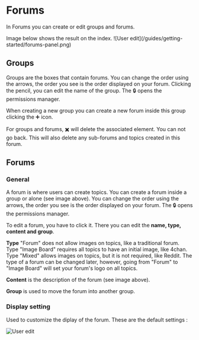 
# Forums

In Forums you can create or edit groups and forums.

<Alert severity="info">
	Image below shows the result on the index.
</Alert>
![User edit](/guides/getting-started/forums-panel.png)

## Groups

Groups are the boxes that contain forums. You can change the order using the arrows, the order you see is the order displayed on your forum. Clicking the pencil, you can edit the name of the group. The 🔒 opens the permissions manager.

When creating a new group you can create a new forum inside this group clicking the ➕ icon.

<Alert severity="warning">
	For groups and forums, ✖️ will delete the associated element. You can not go back. This will also delete any sub-forums and topics created in this forum.
</Alert>

## Forums

### General

A forum is where users can create topics. You can create a forum inside a group or alone (see image above). You can change the order using the arrows, the order you see is the order displayed on your forum. The 🔒 opens the permissions manager.

To edit a forum, you have to click it. There you can edit the **name, type, content and group**.

**Type** "Forum" does not allow images on topics, like a traditional forum. Type "Image Board" requires all topics to have an initial image, like 4chan. Type "Mixed" allows images on topics, but it is not required, like Reddit. The type of a forum can be changed later, however, going from "Forum" to "Image Board" will set your forum's logo on all topics.

**Content** is the description of the forum (see image above).

**Group** is used to move the forum into another group.

### Display setting

Used to customize the diplay of the forum. These are the default settings :

![User edit](/guides/getting-started/display-setting.png)